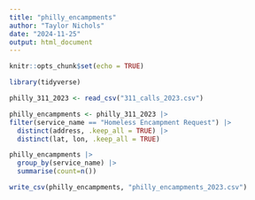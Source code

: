 ```yaml
---
title: "philly_encampments"
author: "Taylor Nichols"
date: "2024-11-25"
output: html_document
---
```


```r
knitr::opts_chunk$set(echo = TRUE)
```

```r
library(tidyverse)
```


```r
philly_311_2023 <- read_csv("311_calls_2023.csv")
```

```r
philly_encampments <- philly_311_2023 |>
filter(service_name == "Homeless Encampment Request") |> 
  distinct(address, .keep_all = TRUE) |>
  distinct(lat, lon, .keep_all = TRUE)
```

```r
philly_encampments |>
  group_by(service_name) |>
  summarise(count=n())
```

```r
write_csv(philly_encampments, "philly_encampments_2023.csv")
```

